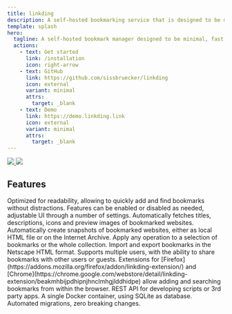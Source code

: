 ```yaml
---
title: linkding
description: A self-hosted bookmarking service that is designed to be minimal, fast and easy to set up.
template: splash
hero:
  tagline: A self-hosted bookmark manager designed to be minimal, fast, and easy to set up.
  actions:
    - text: Get started
      link: /installation
      icon: right-arrow
    - text: GitHub
      link: https://github.com/sissbruecker/linkding
      icon: external
      variant: minimal
      attrs:
        target: _blank
    - text: Demo
      link: https://demo.linkding.link
      icon: external
      variant: minimal
      attrs:
        target: _blank
---
```



<a href="/linkding-screenshot.png" className="hero-image light">
<img src="/linkding-screenshot.png"/>
</a>
<a href="/linkding-screenshot-dark.png" className="hero-image dark">
<img src="/linkding-screenshot-dark.png"/>
</a>


## Features

<CardGrid>
	<Card title="Focused" icon="focus">
		Optimized for readability, allowing to quickly add and find bookmarks without distractions.
	</Card>
	<Card title="Customizable" icon="settings">
		Features can be enabled or disabled as needed, adjustable UI through a number of settings.
	</Card>
	<Card title="Metadata" icon="plus">
		Automatically fetches titles, descriptions, icons and preview images of bookmarked websites.
	</Card>
	<Card title="Archiving" icon="archive">
		Automatically create snapshots of bookmarked websites, either as local HTML file or on the Internet Archive.
	</Card>
	<Card title="Bulk editing" icon="checkbox">
		Apply any operation to a selection of bookmarks or the whole collection.
	</Card>
	<Card title="Import / Export" icon="file-export">
		Import and export bookmarks in the Netscape HTML format.
	</Card>
	<Card title="Multi-User" icon="users">
		Supports multiple users, with the ability to share bookmarks with other users or guests.
	</Card>
	<Card title="Browser extension" icon="puzzle">
		Extensions for [Firefox](https://addons.mozilla.org/firefox/addon/linkding-extension/) and [Chrome](https://chrome.google.com/webstore/detail/linkding-extension/beakmhbijpdhipnjhnclmhgjlddhidpe) allow adding and searching bookmarks from within the browser.
	</Card>
	<Card title="REST API" icon="cloud">
		REST API for developing scripts or 3rd party apps.
	</Card>
	<Card title="Low maintenance" icon="mood-smile">
		A single Docker container, using SQLite as database. Automated migrations, zero breaking changes.
	</Card>
</CardGrid>
